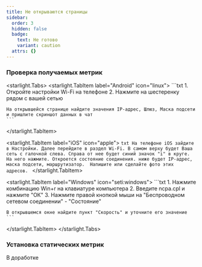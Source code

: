 ```yaml
---
title: Не открываются страницы
sidebar:
  order: 3
  hidden: false
  badge:
    text: Не готово
    variant: caution
  attrs: {}
---
```

### Проверка получаемых метрик

<starlight.Tabs>
  <starlight.TabItem label="Android" icon="linux">
    ```txt
    1. Откройте настройки Wi-Fi на телефоне
    2. Нажмите на шестеренку рядом с вашей сетью

    На открывшейся странице найдите значения IP-адрес, Шлюз, Маска подсети и пришлите скриншот данных в чат 
    ```
  </starlight.TabItem>

  <starlight.TabItem label="iOS" icon="apple">
    ```txt
    На телефоне iOS зайдите в Настройки. Далее перейдите в раздел Wi-Fi. В самом верху будет Ваша сеть с галочкой слева. Справа от нее будет синий значок "i" в круге. 
    На него нажмите.
    Откроется состояние соединения. ниже будет IP-адрес, маска подсети, маршрутизатор. 
    Напишите или сделайте фото этих адресов.
    ```
  </starlight.TabItem>

  <starlight.TabItem label="Windows" icon="seti:windows">
    ```txt
    1. Нажмите комбинацию Win+r на клавиатуре компьютера
    2. Введите ncpa.cpl и нажмите "ОК"
    3. Нажмите правой кнопкой мыши на "Беспроводном сетевом соединении" - "Состояние"

    В открывшемся окне найдите пункт "Скорость" и уточните его значение
    ```
  </starlight.TabItem>
</starlight.Tabs>

### Установка статических метрик

В доработке
